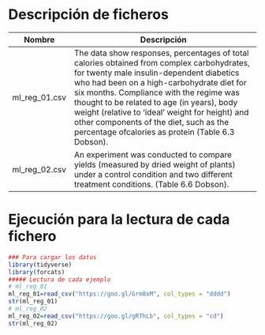 # Descripción de ficheros

Nombre             | Descripción
-------------------|------------------------------------------------------------
ml_reg_01.csv       |   The data show responses, percentages of total calories obtained from complex carbohydrates, for twenty male insulin-dependent diabetics who had been on a high-carbohydrate diet for six months. Compliance with the regime was thought to be related to age (in years), body weight (relative to ‘ideal’ weight for height) and other components of the diet, such as the percentage ofcalories as protein (Table 6.3 Dobson).
ml_reg_02.csv       |   An experiment was conducted to compare yields (measured by dried weight of plants) under a control condition and two different treatment conditions. (Table 6.6 Dobson).

# Ejecución para la lectura de cada fichero

```r
### Para cargar los datos
library(tidyverse)
library(forcats)
##### Lectura de cada ejemplo
# ml_reg_01
ml_reg_01=read_csv("https://goo.gl/Grm8xM", col_types = "dddd")
str(ml_reg_01)
# ml_reg_02
ml_reg_02=read_csv("https://goo.gl/gRThLb", col_types = "cd")
str(ml_reg_02)
```
